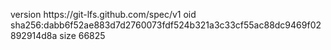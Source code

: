 version https://git-lfs.github.com/spec/v1
oid sha256:dabb6f52ae883d7d2760073fdf524b321a3c33cf55ac88dc9469f02892914d8a
size 66825
